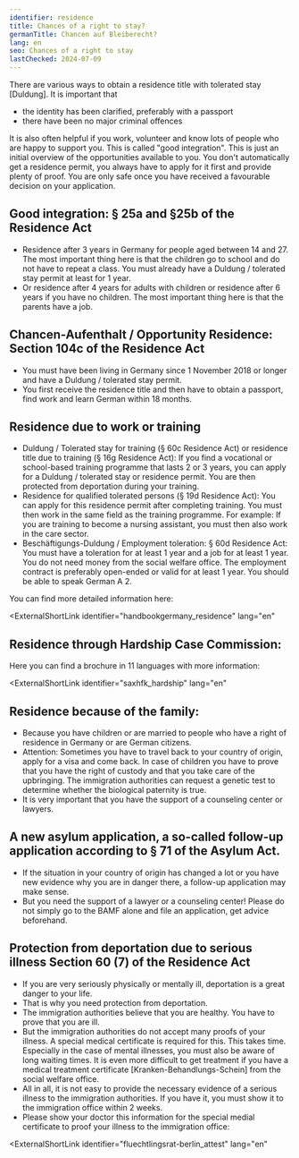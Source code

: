 ```yaml
---
identifier: residence
title: Chances of a right to stay?
germanTitle: Chancen auf Bleiberecht?
lang: en
seo: Chances of a right to stay
lastChecked: 2024-07-09
---
```



There are various ways to obtain a residence title with tolerated stay \[Duldung\]. It is important that

- the identity has been clarified, preferably with a passport
- there have been no major criminal offences

<Block
  lang="en"
  identifier="get-legal-advice"
/>

It is also often helpful if you work, volunteer and know lots of people who are
happy to support you. This is called "good integration". This is just an initial
overview of the opportunities available to you. You don't automatically get a
residence permit, you always have to apply for it first and provide plenty of
proof. You are only safe once you have received a favourable decision on your
application.

## Good integration: § 25a and §25b of the Residence Act

- Residence after 3 years in Germany for people aged between 14 and 27. The most important thing here is that the children go to school and do not have to repeat a class. You must already have a Duldung / tolerated stay permit at least for 1 year.
- Or residence after 4 years for adults with children or residence after 6 years if you have no children. The most important thing here is that the parents have a job.

## Chancen-Aufenthalt / Opportunity Residence: Section 104c of the Residence Act

- You must have been living in Germany since 1 November 2018 or longer and have a Duldung / tolerated stay permit.
- You first receive the residence title and then have to obtain a passport, find work and learn German within 18 months.

## Residence due to work or training

- Duldung / Tolerated stay for training (§ 60c Residence Act) or residence title due to training (§ 16g Residence Act): If you find a vocational or school-based training programme that lasts 2 or 3 years, you can apply for a Duldung / tolerated stay or residence permit. You are then protected from deportation during your training.
- Residence for qualified tolerated persons (§ 19d Residence Act): You can apply for this residence permit after completing training. You must then work in the same field as the training programme. For example: If you are training to become a nursing assistant, you must then also work in the care sector.
- Beschäftigungs-Duldung / Employment toleration: § 60d Residence Act: You must have a toleration for at least 1 year and a job for at least 1 year. You do not need money from the social welfare office. The employment contract is preferably open-ended or valid for at least 1 year. You should be able to speak German A 2.

You can find more detailed information here:

<ExternalShortLink
  identifier="handbookgermany_residence"
  lang="en"
></ExternalShortLink>

## Residence through Hardship Case Commission:

Here you can find a brochure in 11 languages with more information:

<ExternalShortLink
  identifier="saxhfk_hardship"
  lang="en"
></ExternalShortLink>

## Residence because of the family:

- Because you have children or are married to people who have a right of residence in Germany or are German citizens.
- Attention: Sometimes you have to travel back to your country of origin, apply for a visa and come back. In case of children you have to prove that you have the right of custody and that you take care of the upbringing. The immigration authorities can request a genetic test to determine whether the biological paternity is true.
- It is very important that you have the support of a counseling center or lawyers.

## A new asylum application, a so-called follow-up application according to § 71 of the Asylum Act.

- If the situation in your country of origin has changed a lot or you have new evidence why you are in danger there, a follow-up application may make sense.
- But you need the support of a lawyer or a counseling center! Please do not simply go to the BAMF alone and file an application, get advice beforehand.

## Protection from deportation due to serious illness Section 60 (7) of the Residence Act

- If you are very seriously physically or mentally ill, deportation is a great danger to your life.
- That is why you need protection from deportation.
- The immigration authorities believe that you are healthy. You have to prove that you are ill.
- But the immigration authorities do not accept many proofs of your illness. A special medical certificate is required for this. This takes time. Especially in the case of mental illnesses, you must also be aware of long waiting times. It is even more difficult to get treatment if you have a medical treatment certificate \[Kranken-Behandlungs-Schein\] from the social welfare office.
- All in all, it is not easy to provide the necessary evidence of a serious illness to the immigration authorities. If you have it, you must show it to the immigration office within 2 weeks.
- Please show your doctor this information for the special medial certificate to proof your illness to the immigration office:

<ExternalShortLink
  identifier="fluechtlingsrat-berlin_attest"
  lang="en"
></ExternalShortLink>
